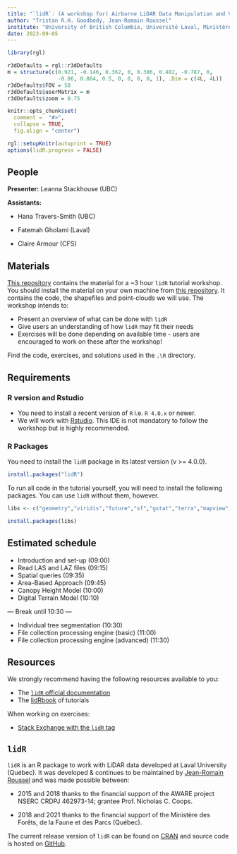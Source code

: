 ```yaml
---
title: "`lidR`: (A workshop for) Airborne LiDAR Data Manipulation and Visualization for Forestry Applications"
author: "Tristan R.H. Goodbody, Jean-Romain Roussel"
institute: "University of British Columbia, Université Laval, Ministère des Forêts, de la Faune et des Parcs (Québec)"
date: 2023-09-05
---
```


```r
library(rgl)

r3dDefaults = rgl::r3dDefaults
m = structure(c(0.921, -0.146, 0.362, 0, 0.386, 0.482, -0.787, 0, 
                -0.06, 0.864, 0.5, 0, 0, 0, 0, 1), .Dim = c(4L, 4L))
r3dDefaults$FOV = 50
r3dDefaults$userMatrix = m
r3dDefaults$zoom = 0.75

knitr::opts_chunk$set(
  comment =  "#>", 
  collapse = TRUE,
  fig.align = "center")

rgl::setupKnitr(autoprint = TRUE) 
options(lidR.progress = FALSE)

```

## People

**Presenter:** Leanna Stackhouse (UBC)

**Assistants:**

-   Hana Travers-Smith (UBC)

-   Fatemah Gholami (Laval)

-   Claire Armour (CFS)

## Materials

[This repository](https://github.com/tgoodbody/lidRtutorial) contains the material for a \~3 hour `lidR` tutorial workshop. You should install the material on your own machine from [this repository](https://github.com/tgoodbody/lidRtutorial). It contains the code, the shapefiles and point-clouds we will use. The workshop intends to:

-   Present an overview of what can be done with `lidR`
-   Give users an understanding of how `lidR` may fit their needs
-   Exercises will be done depending on available time - users are encouraged to work on these after the workshop!

Find the code, exercises, and solutions used in the `.\R` directory.

## Requirements

### R version and Rstudio

-   You need to install a recent version of `R` i.e. `R 4.0.x` or newer.
-   We will work with [Rstudio](https://www.rstudio.com/). This IDE is not mandatory to follow the workshop but is highly recommended.

### R Packages

You need to install the `lidR` package in its latest version (v \>= 4.0.0).

``` r
install.packages("lidR")
```

To run all code in the tutorial yourself, you will need to install the following packages. You can use `lidR` without them, however.

``` r
libs <- c("geometry","viridis","future","sf","gstat","terra","mapview","mapedit","concaveman","microbenchmark")

install.packages(libs)
```

## Estimated schedule {.smaller}

-   Introduction and set-up (09:00)
-   Read LAS and LAZ files (09:15)
-   Spatial queries (09:35)
-   Area-Based Approach (09:45)
-   Canopy Height Model (10:00)
-   Digital Terrain Model (10:10)

--- Break until 10:30 ---

-   Individual tree segmentation (10:30)
-   File collection processing engine (basic) (11:00)
-   File collection processing engine (advanced) (11:30)

## Resources

We strongly recommend having the following resources available to you:

-   The [`lidR` official documentation](https://cran.r-project.org/web/packages/lidR/lidR.pdf)
-   The [lidRbook](https://r-lidar.github.io/lidRbook/) of tutorials

When working on exercises:

-   [Stack Exchange with the `lidR` tag](https://gis.stackexchange.com/questions/tagged/lidr)

## `lidR`

`lidR` is an R package to work with LiDAR data developed at Laval University (Québec). It was developed & continues to be maintained by [Jean-Romain Roussel](https://github.com/Jean-Romain) and was made possible between:

-   2015 and 2018 thanks to the financial support of the AWARE project NSERC CRDPJ 462973-14; grantee Prof. Nicholas C. Coops.

-   2018 and 2021 thanks to the financial support of the Ministère des Forêts, de la Faune et des Parcs (Québec).

The current release version of `lidR` can be found on [CRAN](https://cran.r-project.org/web/packages/lidR/) and source code is hosted on [GitHub](https://github.com/r-lidar/lidR).
